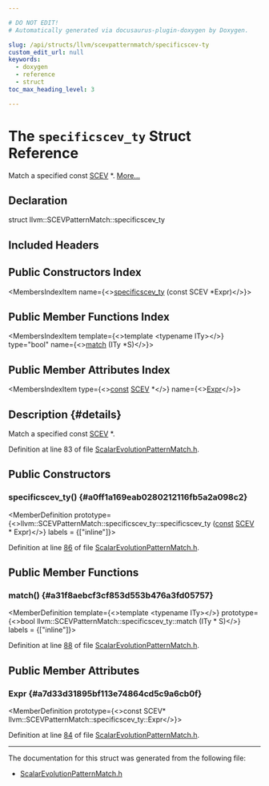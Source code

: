```yaml
---

# DO NOT EDIT!
# Automatically generated via docusaurus-plugin-doxygen by Doxygen.

slug: /api/structs/llvm/scevpatternmatch/specificscev-ty
custom_edit_url: null
keywords:
  - doxygen
  - reference
  - struct
toc_max_heading_level: 3

---
```





# The `specificscev_ty` Struct Reference

<DoxygenPage pluginConfig={pluginConfig}>

Match a specified const <a href="/docs/api/classes/llvm/scev">SCEV</a> &#42;. <a href="#details">More...</a>

## Declaration

<CodeBlock>struct llvm::SCEVPatternMatch::specificscev_ty</CodeBlock>

## Included Headers

<IncludesList>
<IncludesListItem
  filePath="llvm/Analysis/ScalarEvolutionPatternMatch.h"
  permalink="/docs/api/files/include/include/llvm/include/llvm/analysis/scalarevolutionpatternmatch-h"
  isLocal="true" />
</IncludesList>

## Public Constructors Index

<MembersIndex>

<MembersIndexItem
  name={<><a href="#a0ff1a169eab0280212116fb5a2a098c2">specificscev&#95;ty</a> (const SCEV &#42;Expr)</>}>
</MembersIndexItem>

</MembersIndex>

## Public Member Functions Index

<MembersIndex>

<MembersIndexItem
  template={<>template &lt;typename ITy&gt;</>}
  type="bool"
  name={<><a href="#a31f8aebcf3cf853d553b476a3fd05757">match</a> (ITy &#42;S)</>}>
</MembersIndexItem>

</MembersIndex>

## Public Member Attributes Index

<MembersIndex>

<MembersIndexItem
  type={<><a href="/docs/api/files/lib/lib/target/lib/target/aarch64/aarch64promoteconstant-cpp/#a90f8350fecae261c25be85d38b451bff">const</a> <a href="/docs/api/classes/llvm/scev">SCEV</a> &#42;</>}
  name={<><a href="#a7d33d31895bf113e74864cd5c9a6cb0f">Expr</a></>}>
</MembersIndexItem>

</MembersIndex>

## Description {#details}

Match a specified const <a href="/docs/api/classes/llvm/scev">SCEV</a> &#42;.

Definition at line 83 of file <a href="/docs/api/files/include/include/llvm/include/llvm/analysis/scalarevolutionpatternmatch-h">ScalarEvolutionPatternMatch.h</a>.

<SectionDefinition>

## Public Constructors

### specificscev&#95;ty() {#a0ff1a169eab0280212116fb5a2a098c2}

<MemberDefinition
  prototype={<>llvm::SCEVPatternMatch::specificscev&#95;ty::specificscev&#95;ty (<a href="/docs/api/files/lib/lib/target/lib/target/aarch64/aarch64promoteconstant-cpp/#a90f8350fecae261c25be85d38b451bff">const</a> <a href="/docs/api/classes/llvm/scev">SCEV</a> &#42; Expr)</>}
  labels = {["inline"]}>

Definition at line <a href="/docs/api/files/include/include/llvm/include/llvm/analysis/scalarevolutionpatternmatch-h/#l00086">86</a> of file <a href="/docs/api/files/include/include/llvm/include/llvm/analysis/scalarevolutionpatternmatch-h">ScalarEvolutionPatternMatch.h</a>.
</MemberDefinition>

</SectionDefinition>

<SectionDefinition>

## Public Member Functions

### match() {#a31f8aebcf3cf853d553b476a3fd05757}

<MemberDefinition
  template={<>template &lt;typename ITy&gt;</>}
  prototype={<>bool llvm::SCEVPatternMatch::specificscev&#95;ty::match (ITy &#42; S)</>}
  labels = {["inline"]}>

Definition at line <a href="/docs/api/files/include/include/llvm/include/llvm/analysis/scalarevolutionpatternmatch-h/#l00088">88</a> of file <a href="/docs/api/files/include/include/llvm/include/llvm/analysis/scalarevolutionpatternmatch-h">ScalarEvolutionPatternMatch.h</a>.
</MemberDefinition>

</SectionDefinition>

<SectionDefinition>

## Public Member Attributes

### Expr {#a7d33d31895bf113e74864cd5c9a6cb0f}

<MemberDefinition
  prototype={<>const SCEV&#42; llvm::SCEVPatternMatch::specificscev&#95;ty::Expr</>}>

Definition at line <a href="/docs/api/files/include/include/llvm/include/llvm/analysis/scalarevolutionpatternmatch-h/#l00084">84</a> of file <a href="/docs/api/files/include/include/llvm/include/llvm/analysis/scalarevolutionpatternmatch-h">ScalarEvolutionPatternMatch.h</a>.
</MemberDefinition>

</SectionDefinition>

<hr/>

The documentation for this struct was generated from the following file:

<ul>
<li><a href="/docs/api/files/include/include/llvm/include/llvm/analysis/scalarevolutionpatternmatch-h">ScalarEvolutionPatternMatch.h</a></li>
</ul>

</DoxygenPage>
